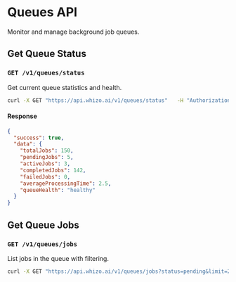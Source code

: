 # Queues API

Monitor and manage background job queues.

## Get Queue Status

### `GET /v1/queues/status`

Get current queue statistics and health.

```bash
curl -X GET "https://api.whizo.ai/v1/queues/status"   -H "Authorization: Bearer YOUR_API_KEY"
```

#### Response

```json
{
  "success": true,
  "data": {
    "totalJobs": 150,
    "pendingJobs": 5,
    "activeJobs": 3,
    "completedJobs": 142,
    "failedJobs": 0,
    "averageProcessingTime": 2.5,
    "queueHealth": "healthy"
  }
}
```

## Get Queue Jobs

### `GET /v1/queues/jobs`

List jobs in the queue with filtering.

```bash
curl -X GET "https://api.whizo.ai/v1/queues/jobs?status=pending&limit=20"   -H "Authorization: Bearer YOUR_API_KEY"
```
